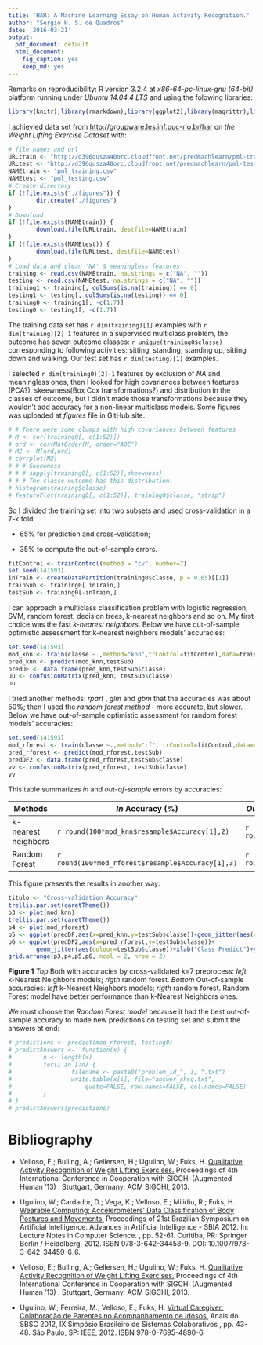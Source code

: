 ```yaml
---
title: 'HAR: A Machine Learning Essay on Human Activity Recognition.'
author: "Sergio H. S. de Quadros"
date: '2016-03-21'
output:
  pdf_document: default
  html_document:
    fig_caption: yes
    keep_md: yes
---
```


Remarks on reproducibility: R version 3.2.4 at _x86-64-pc-linux-gnu (64-bit)_ platform running under _Ubuntu 14.04.4 LTS_ and using the folowing libraries:  

```r
library(knitr);library(rmarkdown);library(ggplot2);library(magrittr);library(caret);library(gridExtra); library(RCurl);library(corrplot);library(e1071);library(rpart);library(randomForest)
```

I achievied data set from  <http://groupware.les.inf.puc-rio.br/har> on _the Weight Lifting Exercise Dataset_ with:  

```r
# file names and url
URLtrain <- "http://d396qusza40orc.cloudfront.net/predmachlearn/pml-training.csv"
URLtest <- "http://d396qusza40orc.cloudfront.net/predmachlearn/pml-testing.csv"
NAMEtrain <- "pml_training.csv"
NAMEtest <- "pml_testing.csv"
# Create directory
if (!file.exists("./figures")) {
        dir.create("./figures")
}
# Download
if (!file.exists(NAMEtrain)) {
        download.file(URLtrain, destfile=NAMEtrain)
}
if (!file.exists(NAMEtest)) {
        download.file(URLtest, destfile=NAMEtest)
}
# Load data and clean 'NA' & meaningless features
training <- read.csv(NAMEtrain, na.strings = c("NA", ""))
testing <- read.csv(NAMEtest, na.strings = c("NA", ""))
training1 <- training[, colSums(is.na(training)) == 0]
testing1 <- testing[, colSums(is.na(testing)) == 0]
training0 <- training1[, -c(1:7)]
testing0 <- testing1[, -c(1:7)]
```

The training data set has `r dim(training)[1]` examples with `r dim(training)[2]-1` features in a supervised multiclass problem, the outcome has seven outcome classes: `r unique(training0$classe)` corresponding to following activities:  sitting, standing, standing up, sitting down and walking. Our test set has  `r dim(testing)[1]` examples. 

I selected `r dim(training0)[2]-1` features by exclusion of _NA_ and meaningless ones, then I looked for high covariances between features (PCA?), skeewness(Box Cox transformations?) and distribution in the classes of outcome, but I didn't made those transformations because they wouldn't add accuracy for a non-linear multiclass models. Some figures was uploaded at _figures_ file in GitHub site.

```r
# # There were some clumps with high covariances between features
# M <- cor(training0[, c(1:52)])
# ord <- corrMatOrder(M, order="AOE")
# M2 <- M[ord,ord]
# corrplot(M2)
# # # Skeewness
# # # sapply(training0[, c(1:52)],skeewness)
# # # The classe outcome has this distribution:
# histogram(training$classe)
# featurePlot(training0[, c(1:52)], training0$classe, "strip")
```

So I divided the training set into two subsets and used cross-validation in a 7-k fold: 

+    65% for prediction and cross-validation;   

+    35% to compute the out-of-sample errors.  

```r
fitControl <- trainControl(method = "cv", number=7)
set.seed(141593)
inTrain <- createDataPartition(training0$classe, p = 0.65)[[1]]
trainSub <- training0[ inTrain,]
testSub <- training0[-inTrain,]
```

I can approach a multiclass classification problem with logistic regression, SVM, random forest, decision trees, k-nearest neighbors and so on. My first choice was the fast _k-nearest neighbors_. Below we have out-of-sample optimistic assessment for k-nearest neighbors models' accuracies:

```r
set.seed(141593)
mod_knn <- train(classe ~.,method="knn",trControl=fitControl,data=trainSub)
pred_knn <- predict(mod_knn,testSub)
predDF <- data.frame(pred_knn,testSub$classe)
uu <- confusionMatrix(pred_knn, testSub$classe)
uu
```

I tried another methods: _rpart_ , _glm_ and _gbm_ that the accuracies was about 50%; then I used the _random forest method_ - more accurate, but slower. Below we have out-of-sample optimistic assessment for random forest models' accuracies:

```r
set.seed(141593)
mod_rforest <- train(classe ~.,method="rf", trControl=fitControl,data=trainSub)
pred_rforest <- predict(mod_rforest,testSub)
predDF2 <- data.frame(pred_rforest,testSub$classe)
vv <- confusionMatrix(pred_rforest, testSub$classe)
vv
```

This table summarizes _in_ and _out-of-sample_ errors by accuracies:  

| Methods  | _In_ Accuracy (%) | _Out-sample_ Accuracy (%) |
| ------------- | ------------- | ------------- |
| k-nearest neighbors | `r round(100*mod_knn$resample$Accuracy[1],2)`  | `r round(100*uu$overall[1],2)` |
| Random Forest | `r round(100*mod_rforest$resample$Accuracy[1],3)`  | `r round(100*vv$overall[1],3)` |

This figure presents the results in another way:

```r
titulo <- "Cross-validation Accuracy"
trellis.par.set(caretTheme())
p3 <- plot(mod_knn)
trellis.par.set(caretTheme())
p4 <- plot(mod_rforest)
p5 <- ggplot(predDF,aes(x=pred_knn,y=testSub$classe))+geom_jitter(aes(colour=testSub$classe))+xlab("Class Predict")+ylab("Actual")+ggtitle("k-Nearest Neighbors")+ theme(legend.title=element_blank())
p6 <- ggplot(predDF2,aes(x=pred_rforest,y=testSub$classe))+
        geom_jitter(aes(colour=testSub$classe))+xlab("Class Predict")+ylab("Actual")+ggtitle("Random Forest")+theme(legend.title=element_blank())
grid.arrange(p3,p4,p5,p6, ncol = 2, nrow = 2)
```

**Figure 1** _Top_ Both with accuracies by cross-validated k=7 preprocess: _left_ k-Nearest Neighbors models; _rigth_ random forest. _Bottom_ Out-of-sample accuracies: _left_ k-Nearest Neighbors models; _rigth_ random forest. Random Forest model have better performance than k-Nearest Neighbors ones.  

We must choose the _Random Forest model_ because it had the best out-of-sample accuracy to made new predictions on testing set and submit the answers at end:

```r
# predictions <- predict(mod_rforest, testing0)
# predictAnswers <-  function(x) {
#         n <- length(x)
#         for(i in 1:n) {
#                 filename <- paste0("problem_id_", i, ".txt")
#                 write.table(x[i], file="answer_shsq.txt", 
#                     quote=FALSE, row.names=FALSE, col.names=FALSE)
#         }
# }
# predictAnswers(predictions)
```


# Bibliography  

+    Velloso, E.; Bulling, A.; Gellersen, H.; Ugulino, W.; Fuks, H. [Qualitative Activity Recognition of Weight Lifting Exercises.](http://groupware.les.inf.puc-rio.br/work.jsf?p1=11201) Proceedings of 4th International Conference in Cooperation with SIGCHI (Augmented Human '13) . Stuttgart, Germany: ACM SIGCHI, 2013.

+    Ugulino, W.; Cardador, D.; Vega, K.; Velloso, E.; Milidiu, R.; Fuks, H. [Wearable Computing: Accelerometers' Data Classification of Body Postures and Movements.](http://groupware.les.inf.puc-rio.br/work.jsf?p1=10335) Proceedings of 21st Brazilian Symposium on Artificial Intelligence. Advances in Artificial Intelligence - SBIA 2012. In: Lecture Notes in Computer Science. , pp. 52-61. Curitiba, PR: Springer Berlin / Heidelberg, 2012. ISBN 978-3-642-34458-9. DOI: 10.1007/978-3-642-34459-6_6. 

+    Velloso, E.; Bulling, A.; Gellersen, H.; Ugulino, W.; Fuks, H. [Qualitative Activity Recognition of Weight Lifting Exercises.](http://groupware.les.inf.puc-rio.br/work.jsf?p1=11201) Proceedings of 4th International Conference in Cooperation with SIGCHI (Augmented Human '13) . Stuttgart, Germany: ACM SIGCHI, 2013.

+    Ugulino, W.; Ferreira, M.; Velloso, E.; Fuks, H. [Virtual Caregiver: Colaboração de Parentes no Acompanhamento de Idosos.](http://groupware.les.inf.puc-rio.br/work.jsf?p1=10657) Anais do SBSC 2012, IX Simpósio Brasileiro de Sistemas Colaborativos , pp. 43-48. São Paulo, SP: IEEE, 2012. ISBN 978-0-7695-4890-6.
